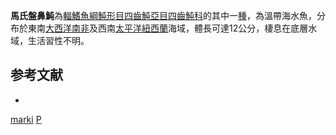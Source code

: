 {{Speciesbox
| taxon = Pelagocephalus marki
| binomial_authority = [[Heemstra|Heemstra]] & [[Smith|Smith]], 1981
| status = NE
| status_system = IUCN3.1 
}}
'''馬氏盤鼻魨'''為[[輻鰭魚綱|輻鰭魚綱]][[魨形目|魨形目]][[四齒魨亞目|四齒魨亞目]][[四齒魨科|四齒魨科]]的其中一[[種|種]]，為溫帶海水魚，分布於東南[[大西洋|大西洋]][[南非|南非]]及西南[[太平洋|太平洋]][[紐西蘭|紐西蘭]]海域，體長可達12公分，棲息在底層水域，生活習性不明。

==参考文献==
*{{FishBase_species|genus=Pelagocephalus|species=marki |year=2014|month=3}}

{{魚類小作品}}
{{Taxonbar}}
[[Category:盤鼻魨屬|marki]]
[[Category:1981年描述的魚類|P]]